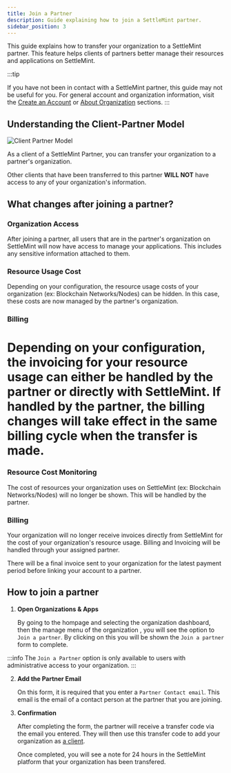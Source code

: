 ```yaml
---
title: Join a Partner
description: Guide explaining how to join a SettleMint partner.
sidebar_position: 3
---
```


This guide explains how to transfer your organization to a SettleMint partner. This feature helps clients of partners better manage their resources and applications on SettleMint.

:::tip

If you have not been in contact with a SettleMint partner, this guide may not be useful for you. For general account and organization information, visit the [Create an Account](../launch-platform/managed-cloud-deployment/2_create-an-account.md) or [About Organization](../launch-platform/managed-cloud-deployment/3_about-organizations.md) sections.
:::

## Understanding the Client-Partner Model

![Client Partner Model](../../static/img/account-billing/Client-Partner.png)

As a client of a SettleMint Partner, you can transfer your organization to a partner's organization.

Other clients that have been transferred to this partner **WILL NOT** have access to any of your organization's information.

## What changes after joining a partner?

### Organization Access

After joining a partner, all users that are in the partner's organization on SettleMint will now have access to manage your applications. This includes any sensitive information attached to them.

### Resource Usage Cost

Depending on your configuration, the resource usage costs of your organization (ex: Blockchain Networks/Nodes) can be hidden.
In this case, these costs are now managed by the partner's organization.

### Billing

Depending on your configuration, the invoicing for your resource usage can either be handled by the partner or directly with SettleMint.
If handled by the partner, the billing changes will take effect in the same billing cycle when the transfer is made.
=======

### Resource Cost Monitoring

The cost of resources your organization uses on SettleMint (ex: Blockchain Networks/Nodes) will no longer be shown. This will be handled by the partner.

### Billing

Your organization will no longer receive invoices directly from SettleMint for the cost of your organization's resource usage. Billing and Invoicing will be handled through your assigned partner.

There will be a final invoice sent to your organization for the latest payment period before linking your account to a partner.

## How to join a partner

1. **Open Organizations & Apps**

   By going to the hompage and selecting the organization dashboard, then the manage menu of the organization , you will see the option to `Join a partner`. By clicking on this you will be shown the `Join a partner` form to complete.

:::info
The `Join a Partner` option is only available to users with administrative access to your organization.
:::

2. **Add the Partner Email**

   On this form, it is required that you enter a `Partner Contact email`. This email is the email of a contact person at the partner that you are joining.

3. **Confirmation**

   After completing the form, the partner will receive a transfer code via the email you entered. They will then use this transfer code to add your organization as [a client](add-a-client.mdx).

   Once completed, you will see a note for 24 hours in the SettleMint platform that your organization has been transfered.
